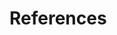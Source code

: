 <!-- For documentclass "article": Remove this pagebreak -->
<!-- command if you don't want the list of references to -->
<!-- start on a new page! -->
<!-- For documentclass "book" it should have no effect! -->
<!-- Change title of this "chapter" according to the language you are using! -->

\pagebreak

<!-- Use the appropriate language for the reference heading: -->
# References {-}
<!-- # Literaturverzeichnis {-} -->

<div id="refs"></div>
\newpage

